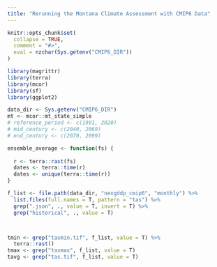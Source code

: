 ```yaml
---
title: "Rerunning the Montana Climate Assessment with CMIP6 Data"
---
```


```r
knitr::opts_chunk$set(
  collapse = TRUE,
  comment = "#>",
  eval = nzchar(Sys.getenv("CMIP6_DIR"))
)
```

```r
library(magrittr)
library(terra)
library(mcor)
library(sf)
library(ggplot2)

data_dir <- Sys.getenv("CMIP6_DIR")
mt <- mcor::mt_state_simple
# reference_period <- c(1991, 2020)
# mid_century <- c(2040, 2069)
# end_century <- c(2070, 2099)
```

```r
ensemble_average <- function(fs) {
  
  r <- terra::rast(fs)
  dates <- terra::time(r)
  dates <- unique(terra::time(r))
}

```

```r
f_list <- file.path(data_dir, "nexgddp_cmip6", "monthly") %>% 
  list.files(full.names = T, pattern = "tas") %>% 
  grep(".json", ., value = T, invert = T) %>% 
  grep("historical", ., value = T)



tmin <- grep("tasmin.tif", f_list, value = T) %>% 
  terra::rast()
tmax <- grep("tasmax", f_list, value = T)
tavg <- grep("tas.tif", f_list, value = T)

```
